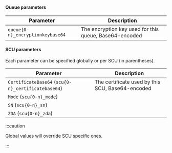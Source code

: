 
#### Queue parameters

| Parameter                        | Description                                            |
| -------------------------------- | ------------------------------------------------------ |
| `queue{0-n}_encryptionkeybase64` | The encryption key used for this queue, Base64-encoded |



#### SCU parameters

Each parameter can be specified globally or per SCU (in parentheses).

| Parameter                                          | Description                                      |
| -------------------------------------------------- | ------------------------------------------------ |
| `CertificateBase64` (`scu{0-n}_certificatebase64`) | The certificate used by this SCU, Base64-encoded |
| `Mode` (`scu{0-n}_mode`)                           |                                                  |
| `SN` (`scu{0-n}_sn`)                               |                                                  |
| `ZDA` (`scu{0-n}_zda`)                             |                                                  |

:::caution

Global values will override SCU specific ones.

:::
